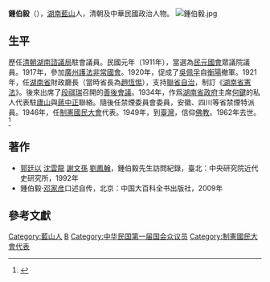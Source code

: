 {{Infobox Officeholder
|姓名=鍾伯毅
|圖像=File:鍾伯毅2.jpg
|圖像大小=200px
|圖像說明=  
|字    = 
|號    = 
|別名    = 
|出生日期 = 1880年？月？日
|出生地點 = 
|逝世日期 = {{Death year and age|1962|1880}}
|逝世地點 = 
|死因    = 
|墓地    = 
|籍貫    = 
|政黨    = 
|parents  = 
|配偶   =
|伴侶    = 
|relatives  =  
|children  =  
|著作    = 
|past    = 
}}
'''鍾伯毅'''（{{bd|1880年||1962年|}}），[[湖南|湖南]][[藍山縣|藍山]]人，清朝及中華民國政治人物。
[[File:鍾伯毅.jpg|thumb]]
==生平==
歷任[[清朝|清朝]][[湖南諮議局|湖南諮議局]]駐會議員。民國元年（1911年），當選為[[民元國會|民元國會]]眾議院議員。1917年，參加[[廣州|廣州]][[護法國會|護法非常國會]]。1920年，促成了[[吳佩孚|吳佩孚]]自[[衡陽|衡陽]]撤軍。1921年，任[[湖南省|湖南省]]財政廳長（當時省長為[[趙恆惕|趙恆惕]]），支持[[聯省自治|聯省自治]]，制訂《[[湖南省憲法|湖南省憲法]]》。後來出席了[[段祺瑞|段祺瑞]]召開的[[善後會議|善後會議]]。1934年，作爲[[湖南省政府|湖南省政府]]主席[[何鍵|何鍵]]的私人代表駐[[廬山|廬山]]與[[蔣中正|蔣中正]]聯絡。隨後任禁煙委員會委員，安徽、四川等省禁煙特派員。1946年，任[[制憲國民大會|制憲國民大會]]代表。1949年，到[[臺灣|臺灣]]，信仰[[佛教|佛教]]。1962年去世。<ref>{{Cite web |url=http://www.mh.sinica.edu.tw/PGPublication_Detail.aspx?tmid=3&mid=61&pubid=351&majorTypeCode=1&minorTypeCode=3 |title=鍾伯毅先生訪問紀錄 |access-date=2011-11-18 |archive-date=2020-09-18 |archive-url=https://web.archive.org/web/20200918112755/http://www.mh.sinica.edu.tw/PGPublication_Detail.aspx?tmid=3&mid=61&pubid=351&majorTypeCode=1&minorTypeCode=3 |dead-url=no }}</ref>

==著作==
*[[郭廷以|郭廷以]] [[沈雲龍|沈雲龍]] [[謝文孫|謝文孫]] [[劉鳳翰|劉鳳翰]]，鍾伯毅先生訪問紀錄，臺北：中央研究院近代史研究所，1992年
*鍾伯毅·[[邓家彦|邓家彦]]口述自传，北京：中国大百科全书出版社，2009年

==參考文獻==
{{reflist}}

{{DEFAULTSORT:Zhong鍾}}
[[Category:藍山人|Category:藍山人]]
[[Category:鍾姓|B]]
[[Category:中华民国第一届国会众议员|Category:中华民国第一届国会众议员]]
[[Category:制憲國民大會代表|Category:制憲國民大會代表]]